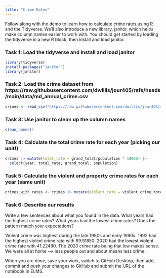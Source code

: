```yaml
---
title: "Crime Rates"
---
```


Follow along with the demo to learn how to calculate crime rates using R and the Tidyverse. We'll also introduce a new library, janitor, which helps make column names easier to work with. You should get started by loading the tidyverse in a new R block, then install and load janitor.

### Task 1: Load the tidyverse and install and load janitor

```r
library(tidyverse)
install.packages("janitor")
library(janitor)
```

### Task 2: Load the crime dataset from https://raw.githubusercontent.com/dwillis/jour405/refs/heads/main/data/md_annual_crime.csv

```r
crimes <- read_csv("https://raw.githubusercontent.com/dwillis/jour405/refs/heads/main/data/md_annual_crime.csv") |> clean_names()
```
### Task 3: Use janitor to clean up the column names
```r
clean_names()
```
### Task 4: Calculate the total crime rate for each year (picking our unit!)

```r
crimes |> mutate(total_rate = grand_total/population * 10000) |>
  select(year, total_rate, grand_total, population)
```

### Task 5: Calculate the violent and property crime rates for each year (same unit)

```r
crimes_with_rates <- crimes |> mutate(violent_rate = violent_crime_total/population * 10000, property_rate = property_crime_total/population * 10000)
```

### Task 6: Describe our results

Write a few sentences about what you found in the data. What years had the highest crime rates? What years had the lowest crime rates? Does the pattern match your expectations?

Violent crime was highest during the late 1980s and early 1990s. 1992 had the highest violent crime rate with 99.91850. 2020 had the lowest violent crime rate with 41.22480. The 2020 crime rate being that low makes sense. We were all at home --> less people out and about means less crime. 

When you are done, save your work, switch to GitHub Desktop, then add, commit and push your changes to GitHub and submit the URL of the notebook in ELMS.
